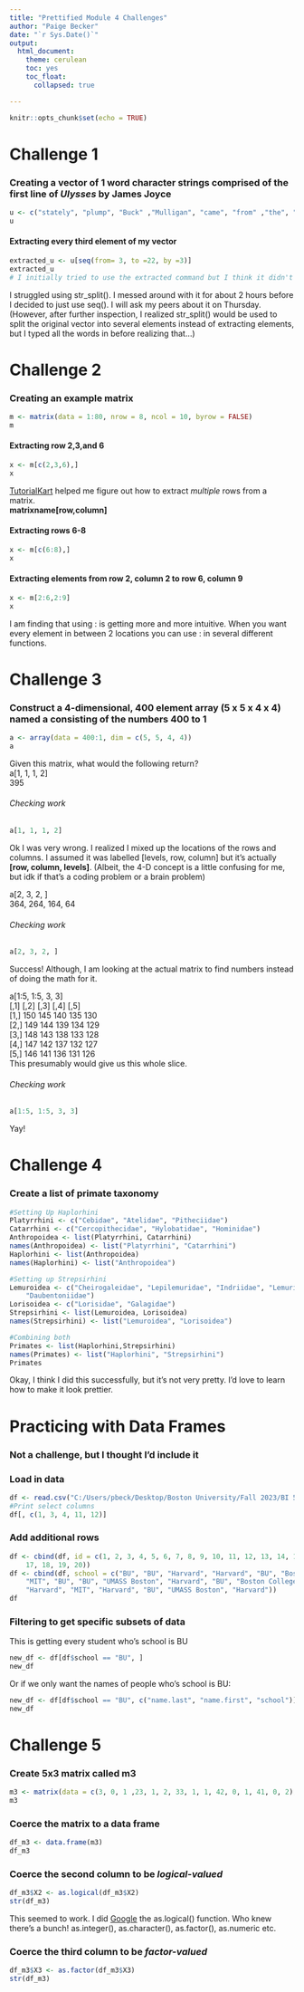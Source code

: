 ```yaml
---
title: "Prettified Module 4 Challenges"
author: "Paige Becker"
date: "`r Sys.Date()`"
output: 
  html_document:
    theme: cerulean
    toc: yes
    toc_float:
      collapsed: true

---
```


```r
knitr::opts_chunk$set(echo = TRUE)
```

# Challenge 1

### Creating a vector of 1 word character strings comprised of the first line of *Ulysses* by James Joyce

```r
u <- c("stately", "plump", "Buck" ,"Mulligan", "came", "from" ,"the", "stairhead", "bearing", "a", "bowl", "of", "lather", "on", "which", "a", "mirror", "and", "a", "razor", "lay", "crossed")
u
```

#### Extracting every third element of my vector

```r
extracted_u <- u[seq(from= 3, to =22, by =3)]
extracted_u
# I initially tried to use the extracted command but I think it didn't work because I made the sentence a string. It's the same number of commands but I think it might make your life a little easier if you used str_split() like you said in your comment below. I used the command str_split(v2, " ") so that it would split at every space in the sentence and then a similar command to what you used, unlist(v2)[seq(from = 1, to = 22, by = 3)], to then extract every third word. 
```
I struggled using str_split(). I messed around with it for about 2 hours before I decided to just use seq(). I will ask my peers about it on Thursday. (However, after further inspection, I realized str_split() would be used to split the original vector into several elements instead of extracting elements, but I typed all the words in before realizing that...)

# Challenge 2  
### Creating an example matrix
```r
m <- matrix(data = 1:80, nrow = 8, ncol = 10, byrow = FALSE)
m

```

#### Extracting row 2,3,and 6
```r
x <- m[c(2,3,6),]
x
```
[TutorialKart](https://www.tutorialkart.com/r-tutorial/r-get-multiple-rows-of-matrix/#gsc.tab=0) helped me figure out how to extract *multiple* rows from a matrix.  
**matrixname[row,column]**  

#### Extracting rows 6-8
```r
x <- m[c(6:8),]
x
```
#### Extracting elements from row 2, column 2 to row 6, column 9
```r
x <- m[2:6,2:9]
x
```
I am finding that using : is getting more and more intuitive. When you want every element in between 2 locations you can use : in several different functions. 

# Challenge 3

### Construct a 4-dimensional, 400 element array (5 x 5 x 4 x 4) named a consisting of the numbers 400 to 1
```r
a <- array(data = 400:1, dim = c(5, 5, 4, 4))
a
```

Given this matrix, what would the following return?  
a[1, 1, 1, 2]  
395  

###### Checking work  
```r
a[1, 1, 1, 2]
```
Ok I was very wrong. I realized I mixed up the locations of the rows and columns. I assumed it was labelled [levels, row, column] but it's actually **[row, column, levels]**. (Albeit, the 4-D concept is a little confusing for me, but idk if that's a coding problem or a brain problem)  

a[2, 3, 2, ]  
364, 264, 164, 64  

###### Checking work  
```r
a[2, 3, 2, ] 
```
Success! Although, I am looking at the actual matrix to find numbers instead of doing the math for it.   

a[1:5, 1:5, 3, 3]  
[,1] [,2] [,3] [,4] [,5]  
[1,]  150  145  140  135  130  
[2,]  149  144  139  134  129  
[3,]  148  143  138  133  128  
[4,]  147  142  137  132  127  
[5,]  146  141  136  131  126  
This presumably would give us this whole slice.  

###### Checking work  
```r
a[1:5, 1:5, 3, 3] 
```

Yay!  

# Challenge 4  
### Create a list of primate taxonomy  
```r
#Setting Up Haplorhini
Platyrrhini <- c("Cebidae", "Atelidae", "Pitheciidae")
Catarrhini <- c("Cercopithecidae", "Hylobatidae", "Hominidae")
Anthropoidea <- list(Platyrrhini, Catarrhini)
names(Anthropoidea) <- list("Platyrrhini", "Catarrhini")
Haplorhini <- list(Anthropoidea)
names(Haplorhini) <- list("Anthropoidea")

#Setting up Strepsirhini
Lemuroidea <- c("Cheirogaleidae", "Lepilemuridae", "Indriidae", "Lemuridae",
    "Daubentoniidae")
Lorisoidea <- c("Lorisidae", "Galagidae")
Strepsirhini <- list(Lemuroidea, Lorisoidea)
names(Strepsirhini) <- list("Lemuroidea", "Lorisoidea")

#Combining both
Primates <- list(Haplorhini,Strepsirhini)
names(Primates) <- list("Haplorhini", "Strepsirhini")
Primates


```
Okay, I think I did this successfully, but it's not very pretty. I'd love to learn how to make it look prettier.  

# Practicing with Data Frames  
### Not a challenge, but I thought I'd include it
### Load in data
```r
df <- read.csv("C:/Users/pbeck/Desktop/Boston University/Fall 2023/BI 588/AN588-Week-2/random_people", sep = ",", header = TRUE, stringsAsFactors = FALSE) #load data in
#Print select columns
df[, c(1, 3, 4, 11, 12)]
```
### Add additional rows
```r

df <- cbind(df, id = c(1, 2, 3, 4, 5, 6, 7, 8, 9, 10, 11, 12, 13, 14, 15, 16,
    17, 18, 19, 20))
df <- cbind(df, school = c("BU", "BU", "Harvard", "Harvard", "BU", "Boston College",
    "MIT", "BU", "BU", "UMASS Boston", "Harvard", "BU", "Boston College", "BU",
    "Harvard", "MIT", "Harvard", "BU", "UMASS Boston", "Harvard"))
df
```
### Filtering to get specific subsets of data  
This is getting every student who's school is BU
```r


new_df <- df[df$school == "BU", ]
new_df
```
Or if we only want the names of people who's school is BU:
```r
new_df <- df[df$school == "BU", c("name.last", "name.first", "school")]
new_df
```

# Challenge 5  
### Create 5x3 matrix called m3  
```r
m3 <- matrix(data = c(3, 0, 1 ,23, 1, 2, 33, 1, 1, 42, 0, 1, 41, 0, 2), nrow = 5, ncol = 3, byrow = TRUE)
m3
```
### Coerce the matrix to a data frame  
```r
df_m3 <- data.frame(m3)
df_m3
```
### Coerce the second column to be *logical-valued*   
```r
df_m3$X2 <- as.logical(df_m3$X2)
str(df_m3)
```
This seemed to work. I did [Google](https://technicaljockey.com/r-programming-training/coercion-in-r/) the as.logical() function. Who knew there's a bunch! as.integer(), as.character(), as.factor(), as.numeric etc.   


### Coerce the third column to be *factor-valued*  
```r
df_m3$X3 <- as.factor(df_m3$X3)
str(df_m3)
```

